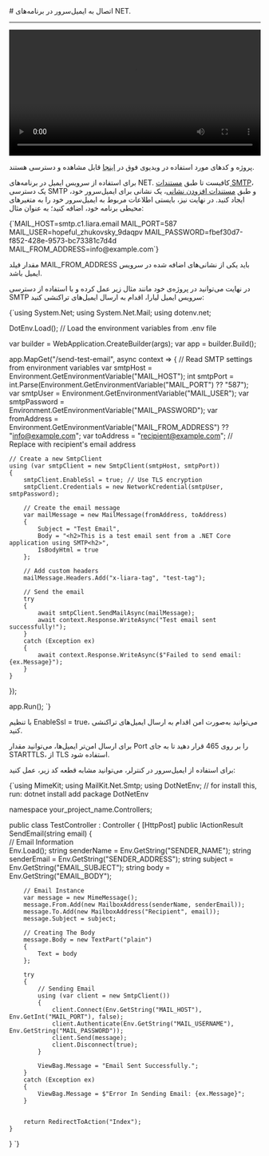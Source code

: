 

<Layout>
<Head>
<title>مستندات اتصال به ایمیل سرور در NET. - لیارا</title>
</Head>
# اتصال به ایمیل‌سرور در برنامه‌های NET.
<hr className="mb-2" />

<video
  src="https://files.liara.ir/liara/dotnet/dotnet-email-server.mp4"
  controls="controls"
  className="block w-full"
  width="100%"
/>

<div className="h-2" />
<Alert variant="success">
<p>
پروژه و کدهای مورد استفاده در ویدیوی فوق در <a href="https://github.com/liara-cloud/dotnet-getting-started/tree/email-server" className="text-[#2196f3] ">اینجا</a> قابل مشاهده و دسترسی هستند.
</p>
</Alert>

برای استفاده از سرویس ایمیل در برنامه‌های NET. 
کافیست تا طبق <a href="/email-server/how-tos/add-smtp-user" className="text-[#2196f3] ">مستندات SMTP</a>، یک دسترسی SMTP و طبق <a href="/email-server/how-tos/add-account" className="text-[#2196f3] ">مستندات افزودن نشانی</a>، یک نشانی برای ایمیل‌سرور خود، ایجاد کنید.
در نهایت نیز، بایستی 
اطلاعات مربوط به ایمیل‌سرور خود را 
به متغیرهای محیطی برنامه خود، اضافه کنید؛ به عنوان مثال:

<div className="h-2" />
<div dir='ltr'>
    <Highlight className="bash">
        {`MAIL_HOST=smtp.c1.liara.email
MAIL_PORT=587
MAIL_USER=hopeful_zhukovsky_9daqpv
MAIL_PASSWORD=fbef30d7-f852-428e-9573-bc73381c7d4d
MAIL_FROM_ADDRESS=info@example.com`}
    </Highlight>
</div>
<div className="h-2" />
<Alert variant='info'>
<p>
مقدار فیلد <Important>MAIL_FROM_ADDRESS</Important> باید یکی از نشانی‌های اضافه شده در سرویس ایمیل باشد.
</p>
</Alert>


در نهایت می‌توانید در پروژه‌ی خود مانند مثال زیر عمل کرده و با استفاده از دسترسی SMTP سرویس ایمیل لیارا، 
اقدام به ارسال ایمیل‌های تراکنشی کنید: 

<div className="h-2" />
<div dir='ltr'>
    <Highlight className="dotnet">
        {`using System.Net;
using System.Net.Mail;
using dotenv.net;

DotEnv.Load(); // Load the environment variables from .env file

var builder = WebApplication.CreateBuilder(args);
var app = builder.Build();

app.MapGet("/send-test-email", async context =>
{
    // Read SMTP settings from environment variables
    var smtpHost = Environment.GetEnvironmentVariable("MAIL_HOST");
    int smtpPort = int.Parse(Environment.GetEnvironmentVariable("MAIL_PORT") ?? "587");
    var smtpUser = Environment.GetEnvironmentVariable("MAIL_USER");
    var smtpPassword = Environment.GetEnvironmentVariable("MAIL_PASSWORD");
    var fromAddress = Environment.GetEnvironmentVariable("MAIL_FROM_ADDRESS") ?? "info@example.com";
    var toAddress = "recipient@example.com"; // Replace with recipient's email address

    // Create a new SmtpClient
    using (var smtpClient = new SmtpClient(smtpHost, smtpPort))
    {
        smtpClient.EnableSsl = true; // Use TLS encryption
        smtpClient.Credentials = new NetworkCredential(smtpUser, smtpPassword);

        // Create the email message
        var mailMessage = new MailMessage(fromAddress, toAddress)
        {
            Subject = "Test Email",
            Body = "<h2>This is a test email sent from a .NET Core application using SMTP<h2>",
            IsBodyHtml = true
        };

        // Add custom headers
        mailMessage.Headers.Add("x-liara-tag", "test-tag");

        // Send the email
        try
        {
            await smtpClient.SendMailAsync(mailMessage);
            await context.Response.WriteAsync("Test email sent successfully!");
        }
        catch (Exception ex)
        {
            await context.Response.WriteAsync($"Failed to send email: {ex.Message}");
        }
    }
});

app.Run();
`}
    </Highlight>
</div>
<div className="h-2" />
<Alert variant='info'>
<p>
با تنظیم <Important>EnableSsl = true</Important>، می‌توانید به‌صورت امن اقدام به ارسال ایمیل‌های تراکنشی کنید.
</p>
</Alert>
<Alert variant='info'>
<p>
برای ارسال امن‌تر ایمیل‌ها، می‌توانید مقدار Port را بر روی 465 قرار دهید تا
به جای STARTTLS، از TLS استفاده شود. 
</p>
</Alert>

برای استفاده از ایمیل‌سرور در کنترلر، می‌توانید مشابه قطعه کد زیر، عمل کنید:

<div className="h-2" />
<div dir='ltr'>
    <Highlight className="csharp">
        {`using MimeKit;
using MailKit.Net.Smtp;
using DotNetEnv; // for install this, run: dotnet install add package DotNetEnv

namespace your_project_name.Controllers; 

public class TestController : Controller
{
    [HttpPost]
    public IActionResult SendEmail(string email)
    {   
        // Email Information  
        Env.Load();
        string senderName  = Env.GetString("SENDER_NAME");
        string senderEmail = Env.GetString("SENDER_ADDRESS");
        string subject     = Env.GetString("EMAIL_SUBJECT");
        string body        = Env.GetString("EMAIL_BODY");

        // Email Instance
        var message = new MimeMessage();
        message.From.Add(new MailboxAddress(senderName, senderEmail));
        message.To.Add(new MailboxAddress("Recipient", email));
        message.Subject = subject;

        // Creating The Body 
        message.Body = new TextPart("plain")
        {
            Text = body
        };

        try
        {
            // Sending Email 
            using (var client = new SmtpClient())
            {
                client.Connect(Env.GetString("MAIL_HOST"), Env.GetInt("MAIL_PORT"), false);
                client.Authenticate(Env.GetString("MAIL_USERNAME"), Env.GetString("MAIL_PASSWORD"));
                client.Send(message);
                client.Disconnect(true);
            }

            ViewBag.Message = "Email Sent Successfully.";
        }
        catch (Exception ex)
        {
            ViewBag.Message = $"Error In Sending Email: {ex.Message}";
        }


        return RedirectToAction("Index");
    }

}
`}
    </Highlight>
</div>
<div className="h-2" />
</Layout>